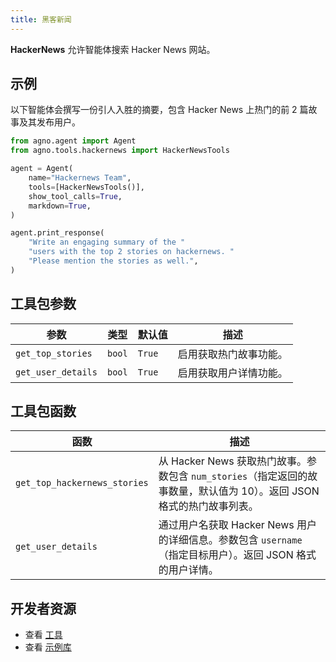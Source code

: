 ```yaml
---
title: 黑客新闻
---
```

**HackerNews** 允许智能体搜索 Hacker News 网站。

## 示例

以下智能体会撰写一份引人入胜的摘要，包含 Hacker News 上热门的前 2 篇故事及其发布用户。

```python cookbook/tools/hackernews.py
from agno.agent import Agent
from agno.tools.hackernews import HackerNewsTools

agent = Agent(
    name="Hackernews Team",
    tools=[HackerNewsTools()],
    show_tool_calls=True,
    markdown=True,
)

agent.print_response(
    "Write an engaging summary of the "
    "users with the top 2 stories on hackernews. "
    "Please mention the stories as well.",
)
```

## 工具包参数

| 参数          | 类型   | 默认值 | 描述                    |
| ------------------ | ------ | ------- | ------------------------------ |
| `get_top_stories`  | `bool` | `True`  | 启用获取热门故事功能。  |
| `get_user_details` | `bool` | `True`  | 启用获取用户详情功能。 |

## 工具包函数

| 函数                     | 描述                                                                                                                                                                      |
| ---------------------------- | -------------------------------------------------------------------------------------------------------------------------------------------------------------------------------- |
| `get_top_hackernews_stories` | 从 Hacker News 获取热门故事。参数包含 `num_stories`（指定返回的故事数量，默认值为 10）。返回 JSON 格式的热门故事列表。 |
| `get_user_details`           | 通过用户名获取 Hacker News 用户的详细信息。参数包含 `username`（指定目标用户）。返回 JSON 格式的用户详情。                       |

## 开发者资源

- 查看 [工具](https://github.com/agno-agi/agno/blob/main/libs/agno/agno/tools/hackernews.py)
- 查看 [示例库](https://github.com/agno-agi/agno/blob/main/cookbook/tools/hackernews_tools.py)